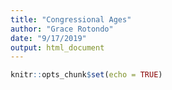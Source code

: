 ```yaml
---
title: "Congressional Ages"
author: "Grace Rotondo"
date: "9/17/2019"
output: html_document
---
```


```r
knitr::opts_chunk$set(echo = TRUE)
```
